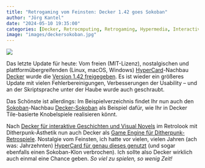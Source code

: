 ```yaml
---
title: "Retrogaming vom Feinsten: Decker 1.42 goes Sokoban"
author: "Jörg Kantel"
date: "2024-05-10 19:35:00"
categories: [Decker, Retrocmputing, Retrogaming, Hypermedia, Interactive Fiction]
image: "images/deckersokoban.jpg"
---
```


[![](images/deckersokoban-b.jpg)](https://www.flickr.com/photos/schockwellenreiter/53712330790/)

Das letzte Update für heute: Vom freien (MIT-Lizenz), nostalgischen und plattformübergreifenden (Linux, macOS, Windows) [HyperCard](http://cognitiones.kantel-chaos-team.de/programmierung/hypercard.html)-Nachbau [Decker](http://cognitiones.kantel-chaos-team.de/programmierung/decker.html) wurde die [Version 1.42 freigegeben](https://internet-janitor.itch.io/decker/devlog/729065/decker-142). Es ist wieder ein größeres Update mit vielen Fehlerbereinigungen, Verbesserungen der Usability -- und an der Skriptsprache unter der Haube wurde auch geschraubt.

Das Schönste ist allerdings: Im Beispielverzeichnis findet Ihr nun auch den [Sokoban](https://de.wikipedia.org/wiki/Sokoban)-Nachbau [Decker-Sokoban](http://beyondloom.com/decker/goofs/sokoban.html) als Beispiel dafür, wie Ihr in Decker Tile-basierte Knobelspiele realisieren könnt.

Nach [Decker für interaktive Geschichten und Visual Novels](https://kantel.github.io/posts/2024021902_decker_goes_vn/) im Retrolook mit Ditherpunk-Ästhetik nun auch Decker als [Game Engine für Ditherpunk-Retrospiele](https://kantel.github.io/posts/2023112603_decker_revisited/). Nostalgie vom Feinsten, ich hatte vor vielen, vielen Jahren (ach was: Jahrzehnten) [HyperCard für genau dieses genutzt](https://kantel.github.io/posts/2023112603_decker_revisited/) (und sogar ebenfalls einen Sokoban-Klon verbrochen). Ich sollte also Decker wirklich auch einmal eine Chance geben. *So viel zu spielen, so wenig Zeit!*